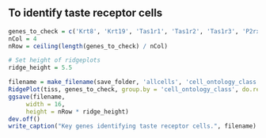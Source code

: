 ## To identify taste receptor cells
```r
genes_to_check = c('Krt8', 'Krt19', 'Tas1r1', 'Tas1r2', 'Tas1r3', 'P2rx7')
nCol = 4
nRow = ceiling(length(genes_to_check) / nCol)

# Set height of ridgeplots
ridge_height = 5.5

filename = make_filename(save_folder, 'allcells', 'cell_ontology_class', 'ridgeplot_taste-receptor')
RidgePlot(tiss, genes_to_check, group.by = 'cell_ontology_class', do.return=TRUE)
ggsave(filename,
     width = 16,
     height = nRow * ridge_height)
dev.off()
write_caption("Key genes identifying taste receptor cells.", filename)
```
